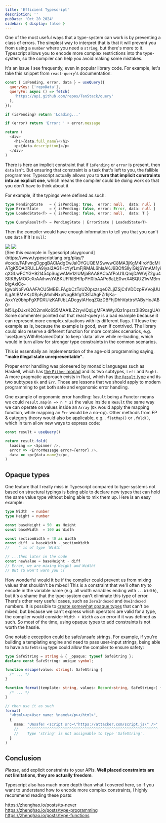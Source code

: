 ```yaml
---
title: 'Efficient Typescript'
description: ''
pubDate: 'Oct 20 2024'
sidebar: { display: false }
---
```



One of the most useful ways that a type-system can work is by preventing a class of errors. The simplest way to interpret that is that it will prevent you from using a `number` where you need a `string`, but there's more to it. Typescript allows you to encode more complex restrictions into the type-system, so the compiler can help you avoid making some mistakes.

It's an issue I see frequently, even in popular library code. For example, let's take this snippet from `react-query`'s documentation:

```javascript
const { isPending, error, data } = useQuery({
  queryKey: ['repoData'],
  queryFn: async () => fetch(
    'https://api.github.com/repos/TanStack/query'
  ),
});

if (isPending) return 'Loading...'

if (error) return 'Error: ' + error.message

return (
  <div>
    <h1>{data.full_name}</h1>
    <p>{data.description}</p>
  </div>
)
```

There is here an implicit constraint that if `isPending` or `error` is present, then `data` isn't. But ensuring that constraint is a task that's left to you, the fallible programmer. Typescript actually allows you to **turn that implicit constraints into an explicit one**, which means the compiler could be doing work so that you don't have to think about it.

For example, if the typings were defined as such:

```typescript
type PendingState   = { isPending: true,  error: null,  data: null }
type ErrorState     = { isPending: false, error: Error, data: null }
type LoadedState<T> = { isPending: false, error: null,  data: T }

type QueryResult<T> = PendingState | ErrorState | LoadedState<T>
```

Then the compiler would have enough information to tell you that you can't use `data` if it is `null`:

<div class="flex flex-col md:flex-row w-full">
  <img class="w-full md:w-1/2" src={exampleSuccess.src} />
  <img class="w-full md:w-1/2" src={exampleError.src} />
</div>

<div class="text-center text-sm">
  [See this example in Typescript playground](https://www.typescriptlang.org/play/?#code/FAFwngDgpgBAClAdgEwJaIOYGUQEMSwwwC8MA3jKgM4IroYBcMIATgK5QA0RULLA9iyaI2AG1HcYyfLmFjRMAL6hIsAKJ9BOfISIlylGkjSYmAM1yiqXGLwFCYG+92l454pSugwAMv1zIUMjaBAA8ACoAfPoU1LQmjDAWVjZ2gu4SRK6yMOGeXrAAihwsYABKUFRiIBHRpPH0IbAAPo6aLE0wrX4BQU21wMBmbIgAxiCo-IgwbNbFvGAAFACU5MBELFAgbCzTsUZ0pszsqe0ZLjIZSjC4VDDzpRVVojUUiLgAtlBMVKz0SpFgMohiNxpNpgBhfgfCBTJAgFZrIijKa-AxxYz0bhpFgXPDXUizKAPJbLADcgyIAHoqZQzDBFhjDhhVpttrsYAByHoJAB0-M5lLpDJxrK2O2mnKc6S5MAA1LZ2ryvlQqLgMFAhWyJQz1npsrz3l89csgUA)
</div>

<Aside title="Note">
  Some commenter pointed out that react-query is a bad example because it can represent more complex situations with its different flags. I'll leave the example as is, because the example is good, even if contrived. The library could also reserve a different function for more complex scenarios, e.g. `useQueryWithRetainedData` to keep `data` alive while re-loading, which would in turn allow for stronger type constraints in the common scenarios.
</Aside>


This is essentially an implementation of the age-old programming saying, **"make illegal state unrepresentable"**.

Proper error handling was pioneered by monadic languages such as Haskell, which has [the `Either` monad](https://hackage.haskell.org/package/base-4.20.0.1/docs/Data-Either.html) and its two subtypes, `Left` and `Right`. A more pragmatic approach exists in Rust, which has [the `Result` type](https://doc.rust-lang.org/std/result/) and its two subtypes `Ok` and `Err`. Those are lessons that we should apply to modern programming to get both safe and ergonomic error handling.

One example of ergonomic error handling: `Result` being a Functor means we could `result.map(n => n * 2)` the value inside a `Result` the same way we can operate on values inside an `Array` (`Ok` would apply the mapping function, while mapping an `Err` would be a no-op). Other methods from FP & category theory would also be applicable, e.g. `.flatMap()` or `.fold()`, which in turn allow new ways to express code:

```typescript
const result = useQuery()

return result.fold(
  loading => <Spinner />,
  error => <ErrorMessage error={error} />,
  data => <p>{data.name}</p>,
)
```

## Opaque types

One feature that I really miss in Typescript compared to type-systems not based on structural typings is being able to declare new types that can hold the same value type without being able to mix them up. Here is an easy example:

```typescript
type Width  = number
type Height = number

const baseHeight = 50  as Height
const baseWidth  = 100 as Width

const sectionWidth = 40 as Width
const diff  = baseWidth - sectionWidth
//    ^ is of type `Width`

// ...then later in the code
const newValue = baseHeight - diff
// Error, we are mixing Height and Width!
// But TS won't warn you :(
```

How wonderful would it be if the compiler could prevent us from mixing values that shouldn't be mixed! This is a constraint that we'll often try to encode in the variable name (e.g. all width variables ending with `...Width`), but it's a shame that the type-system can't eliminate this type of error. There's other very useful cases, such as `ZeroIndexed` and `OneIndexed` numbers. It is possible to [create somewhat opaque types](https://calebmer.com/tangents/opaque-types-in-typescript.html) that can't be mixed, but because we can't express which operators are valid for a type, the compiler would consider `Width + Width` as an error if it was defined as such. So most of the time, using opaque types to add constraints is not worth the hassle.

One notable exception could be safe/unsafe strings. For example, if you're building a templating engine and need to pass user-input strings, being able to have a `SafeString` type could allow the compiler to ensure safety:

```typescript
type SafeString = string & { _opaque: typeof SafeString };
declare const SafeString: unique symbol;

function escape(value: string): SafeString {
  /* ... */
}

function format(template: string, values: Record<string, SafeString>) {
  /* ... */
}

// then use it as such
format(
  "<html><p>User name: %name%</p></html>",
  {
    name: "Unsafe! <script src=\"https://attacker.com/script.js\" />"
    //    ^^^^^^^^^^^^^^^^^^^^^^^^^^^^^^^^^^^^^^^^^^^^^^^^^^^^^^^^^^^
    //    Type 'string' is not assignable to type 'SafeString'.
  }
)
```

## Conclusion

*Please*, add explicit constraints to your APIs. **Well placed constraints are not limitations, they are actually freedom**.

Typescript also has much more depth than what I covered here, so if you want to understand how to encode more complex constraints, I highly recommend reading these posts:

https://zhenghao.io/posts/ts-never  
https://zhenghao.io/posts/type-programming  
https://zhenghao.io/posts/type-functions  

<RandomPlant className='mt-8 mb-16' />
